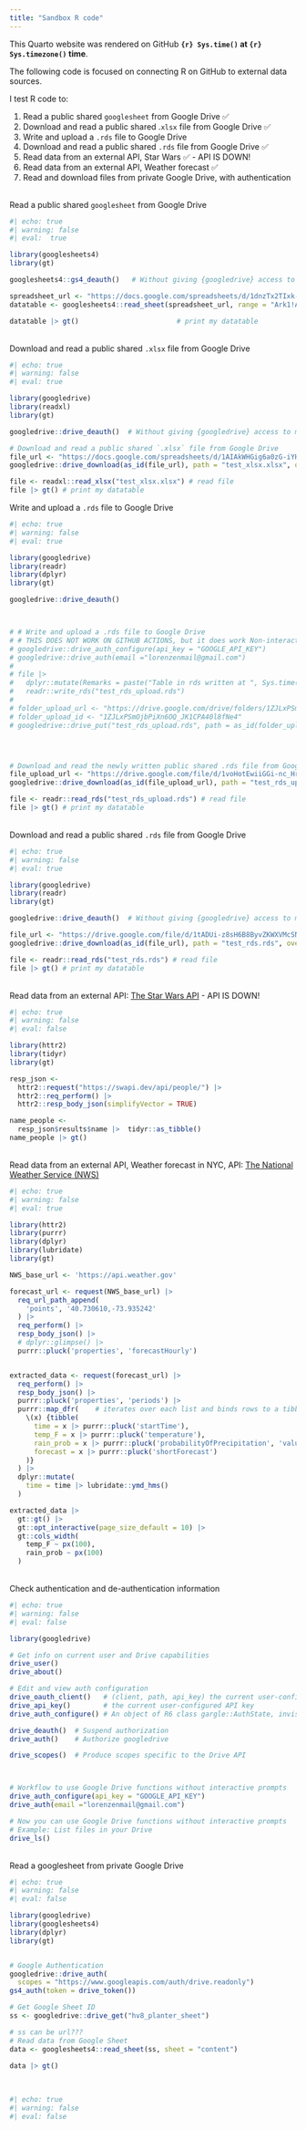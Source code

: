 ```yaml
---
title: "Sandbox R code"
---
```


This Quarto website was rendered on GitHub **`{r} Sys.time()` at `{r} Sys.timezone()` time**.

The following code is focused on connecting R on GitHub to external data sources.

I test R code to:

1. Read a public shared `googlesheet` from Google Drive ✅ 
1. Download and read a public shared .`xlsx` file from Google Drive ✅ 
1. Write and upload a `.rds` file to Google Drive
1. Download and read a public shared `.rds` file from Google Drive ✅ 
1. Read data from an external API, Star Wars ✅  - API IS DOWN!
1. Read data from an external API, Weather forecast ✅ 
1. Read and download files from private Google Drive, with authentication



\
Read a public shared `googlesheet` from Google Drive
```r
#| echo: true
#| warning: false
#| eval:  true

library(googlesheets4)
library(gt)

googlesheets4::gs4_deauth()   # Without giving {googledrive} access to my Google account

spreadsheet_url <- "https://docs.google.com/spreadsheets/d/1dnzTx2TIxk-QpoWNz08Jr_e4F2rZ4mDBgphzq9lwdYM/edit?usp=drive_link"
datatable <- googlesheets4::read_sheet(spreadsheet_url, range = "Ark1!A1:D5")

datatable |> gt()                        # print my datatable
```

\
Download and read a public shared `.xlsx` file from Google Drive\
```r
#| echo: true
#| warning: false
#| eval: true

library(googledrive)
library(readxl)
library(gt)

googledrive::drive_deauth()  # Without giving {googledrive} access to my Google account

# Download and read a public shared `.xlsx` file from Google Drive
file_url <- "https://docs.google.com/spreadsheets/d/1AIAkWHGig6a0zG-iYH0Lj9PC2fLmfja5/edit?usp=drive_link&ouid=110726128853064340139&rtpof=true&sd=true"
googledrive::drive_download(as_id(file_url), path = "test_xlsx.xlsx", overwrite = TRUE) # download file

file <- readxl::read_xlsx("test_xlsx.xlsx") # read file
file |> gt() # print my datatable

```

Write and upload a `.rds` file to Google Drive
```r
#| echo: true
#| warning: false
#| eval: true

library(googledrive)
library(readr)
library(dplyr)
library(gt)

googledrive::drive_deauth() 



# # Write and upload a .rds file to Google Drive
# # THIS DOES NOT WORK ON GITHUB ACTIONS, but it does work Non-interactive locally (with real GOOGLE_API_KEY)
# googledrive::drive_auth_configure(api_key = "GOOGLE_API_KEY") 
# googledrive::drive_auth(email ="lorenzenmail@gmail.com")
# 
# file |> 
#   dplyr::mutate(Remarks = paste("Table in rds written at ", Sys.time())) |>
#   readr::write_rds("test_rds_upload.rds")
# 
# folder_upload_url <- "https://drive.google.com/drive/folders/1ZJLxPSmOjbPiXn6OQ_JK1CPA40l8fNe4?usp=drive_link"
# folder_upload_id <- "1ZJLxPSmOjbPiXn6OQ_JK1CPA40l8fNe4"
# googledrive::drive_put("test_rds_upload.rds", path = as_id(folder_upload_id)) # upload file




# Download and read the newly written public shared .rds file from Google Drive
file_upload_url <- "https://drive.google.com/file/d/1voHotEwiiGGi-nc_HrMkw6Cmitw007wG/view?usp=drive_link"
googledrive::drive_download(as_id(file_upload_url), path = "test_rds_upload.rds", overwrite = TRUE) # download file again

file <- readr::read_rds("test_rds_upload.rds") # read file
file |> gt() # print my datatable

```



\
Download and read a public shared `.rds` file from Google Drive
```r
#| echo: true
#| warning: false
#| eval: true

library(googledrive)
library(readr)
library(gt)

googledrive::drive_deauth()  # Without giving {googledrive} access to my Google account

file_url <- "https://drive.google.com/file/d/1tADUi-z8sH6B8ByvZKWXVMcSNVQUP2_H/view?usp=drive_link"
googledrive::drive_download(as_id(file_url), path = "test_rds.rds", overwrite = TRUE) # download file

file <- readr::read_rds("test_rds.rds") # read file
file |> gt() # print my datatable
```

\
Read data from an external API: [The Star Wars API](https://swapi.dev/) - API IS DOWN!
```r
#| echo: true
#| warning: false
#| eval: false

library(httr2)
library(tidyr)
library(gt)

resp_json <- 
  httr2::request("https://swapi.dev/api/people/") |>
  httr2::req_perform() |>
  httr2::resp_body_json(simplifyVector = TRUE)

name_people <- 
  resp_json$results$name |>  tidyr::as_tibble()
name_people |> gt()
```


\
Read data from an external API, Weather forecast in NYC, API: [The National Weather Service (NWS)](https://api.weather.gov)
```r
#| echo: true
#| warning: false
#| eval: true

library(httr2)
library(purrr)
library(dplyr)
library(lubridate)
library(gt)

NWS_base_url <- 'https://api.weather.gov'

forecast_url <- request(NWS_base_url) |> 
  req_url_path_append(
    'points', '40.730610,-73.935242'
  ) |> 
  req_perform() |> 
  resp_body_json() |> 
  # dplyr::glimpse() |> 
  purrr::pluck('properties', 'forecastHourly')


extracted_data <- request(forecast_url) |> 
  req_perform() |>
  resp_body_json() |> 
  purrr::pluck('properties', 'periods') |> 
  purrr::map_dfr(    # iterates over each list and binds rows to a tibble
    \(x) {tibble(
      time = x |> purrr::pluck('startTime'),
      temp_F = x |> purrr::pluck('temperature'),
      rain_prob = x |> purrr::pluck('probabilityOfPrecipitation', 'value'),
      forecast = x |> purrr::pluck('shortForecast')
    )}
  ) |> 
  dplyr::mutate(
    time = time |> lubridate::ymd_hms()
  )

extracted_data |> 
  gt::gt() |> 
  gt::opt_interactive(page_size_default = 10) |>
  gt::cols_width(
    temp_F ~ px(100),
    rain_prob ~ px(100)
  )
```


\
Check authentication and de-authentication information
```r
#| echo: true
#| warning: false
#| eval: false

library(googledrive)

# Get info on current user and Drive capabilities
drive_user() 
drive_about() 

# Edit and view auth configuration
drive_oauth_client()   # (client, path, api_key) the current user-configured OAuth client
drive_api_key()        # the current user-configured API key
drive_auth_configure() # An object of R6 class gargle::AuthState, invisibly

drive_deauth()  # Suspend authorization
drive_auth()    # Authorize googledrive

drive_scopes()  # Produce scopes specific to the Drive API



# Workflow to use Google Drive functions without interactive prompts
drive_auth_configure(api_key = "GOOGLE_API_KEY")  
drive_auth(email ="lorenzenmail@gmail.com")

# Now you can use Google Drive functions without interactive prompts
# Example: List files in your Drive
drive_ls()
```

\
Read a googlesheet from private Google Drive
```r
#| echo: true
#| warning: false
#| eval: false

library(googledrive)
library(googlesheets4)
library(dplyr)
library(gt)


# Google Authentication
googledrive::drive_auth(
  scopes = "https://www.googleapis.com/auth/drive.readonly")
gs4_auth(token = drive_token())

# Get Google Sheet ID
ss <- googledrive::drive_get("hv8_planter_sheet")

# ss can be url???
# Read data from Google Sheet
data <- googlesheets4::read_sheet(ss, sheet = "content")

data |> gt()
```

\

```r
#| echo: true
#| warning: false
#| eval: false




```